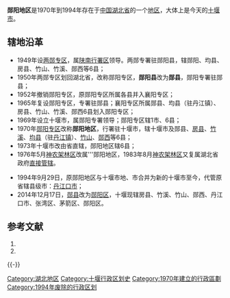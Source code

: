 '''郧阳地区'''是1970年到1994年存在于[[中国|中国]][[湖北省|湖北省]]的一个[[地区行政公署|地区]]，大体上是今天的[[十堰市|十堰市]]。
==辖地沿革==
*1949年设[[两郧专区|两郧专区]]，属[[陕南行署区|陕南行署区]]领导。两郧专署驻郧阳县，辖郧阳、均县、房县、竹山、竹溪、郧西等6县；　
*1950年两郧专区划回湖北省，改称郧阳专区，'''郧阳县'''改为'''郧县'''，郧阳专署驻郧县；
*1952年撤销郧阳专区，原郧阳专区所属各县并入襄阳专区；
*1965年复设郧阳专区，专署驻郧县；襄阳专区所属郧县、均县（驻丹江镇）、房县、竹山、竹溪、郧西6县划入郧阳专区；
*1969年设立十堰市，属郧阳专署领导；郧阳专区辖1市、6县；
*1970年[[郧阳专区|郧阳专区]]改称'''郧阳地区'''，行署驻十堰市，辖十堰市及郧县、[[房县|房县]]、[[竹溪|竹溪]]、[[均县|均县]]（驻[[丹江镇|丹江镇]]）、[[竹山|竹山]]、[[郧西|郧西]]等6县；
*1973年十堰市改由省直辖，郧阳地区辖6县；
*1976年5月[[神农架林区|神农架林区]]改属'''郧阳地区，1983年8月[[神农架林区|神农架林区]]又复属湖北省政府[[省直辖县级行政区|直接管辖]]。

*1994年9月29日，原郧阳地区与十堰市地、市合并为新的十堰市至今，代管原省辖县级市：[[丹江口市|丹江口市]]；
*2014年12月17日，[[郧县|郧县]]改为[[郧阳区|郧阳区]]，十堰现辖房县、竹溪、竹山、郧西、丹江口市、张湾区、茅箭区、郧阳区。

== 参考文献 ==
{{Wikisource|国务院关于同意湖北省郧阳地区、十堰市合并实行市领导县体制的批复}}
# {{Cite book | author = 戴均良等 | title = 《中国古今地名大词典》 | location = 上海 | publisher = 上海辞书出版社 | date = 2005 | language = zh-hans }}
# {{Cite book | author = 史为乐 | title = 《中华人民共和国政区沿革（1949-2002）》 | location = 北京 | publisher = 人民出版社 | date = 2006 | language = zh-hans }}
{{reflist}}
{{-}}

{{湖北省历史二级政区|nocat}}
[[Category:湖北地区|Category:湖北地区]]
[[Category:十堰行政区划史|Category:十堰行政区划史]]
[[Category:1970年建立的行政區劃|Category:1970年建立的行政區劃]]
[[Category:1994年废除的行政区划|Category:1994年废除的行政区划]]